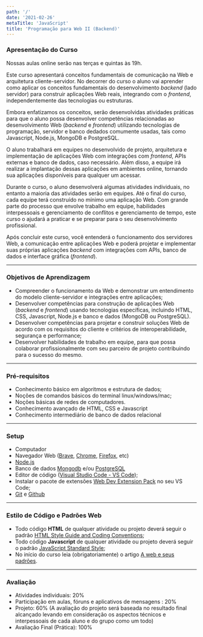 ```yaml
---
path: '/'
date: '2021-02-26'
metaTitle: 'JavaScript'
title: 'Programação para Web II (Backend)'
---
```



### Apresentação do Curso

<InfoMessage showIcon>
  Nossas aulas online serão nas terças e quintas às 19h.
</InfoMessage>

Este curso apresentará conceitos fundamentais de comunicação na Web e arquitetura cliente-servidor. No decorrer do curso o aluno vai aprender como aplicar os conceitos fundamentais do desenvolvimento *backend* (lado servidor) para construir aplicações Web reais, integrando com o *frontend*, independentemente das tecnologias ou estruturas. 

Embora enfatizamos os conceitos, serão desenvolvidas atividades práticas para que o aluno possa desenvolver competências relacionadas ao desenvolvimento Web (*backend* e *frontend*) utilizando tecnologias de programação, servidor e banco dedados comumente usadas, tais como Javascript, Node.js, MongoDB e PostgreSQL.

O aluno trabalhará em equipes no desenvolvido de projeto, arquitetura e implementação de aplicações Web com integrações com *frontend*, APIs externas e banco de dados, caso necessário. Além disso, a equipe irá realizar a implantação dessas aplicações em ambientes online, tornando sua aplicações disponíveis para qualquer um acessar.

Durante o curso,  o aluno desenvolverá algumas atividades individuais,  no entanto a maioria das atividades serão em equipes. Até o final do curso, cada equipe terá construído no mínimo uma aplicação Web. Com grande parte do processo que envolve trabalho em equipe, habilidades interpessoais e gerenciamento de conflitos e gerenciamento de tempo, este curso o ajudará a praticar e se preparar para o seu desenvolvimento profissional.

Após concluir este curso, você entenderá o funcionamento dos servidores Web, a comunicação entre aplicações Web e poderá projetar e implementar suas próprias aplicações *backend* com integrações com APIs, banco de dados e interface gráfica (*frontend*).

---

### Objetivos de Aprendizagem

- Compreender o funcionamento da Web e demonstrar um entendimento do modelo cliente-servidor e integrações entre aplicações;
- Desenvolver competências para construção de aplicações Web (*backend* e *frontend*) usando tecnologias específicas, incluindo HTML, CSS, Javascript, Node.js e banco e dados (MongoDB ou PostgreSQL).
- Desenvolver competências para projetar e construir soluções Web de acordo com os requisitos do cliente e critérios de interoperabilidade, segurança e performance;
- Desenvolver habilidades de trabalho em equipe, para que possa colaborar profissionalmente com seu parceiro de projeto contribuindo para o sucesso do mesmo.

---

### Pré-requisitos

- Conhecimento básico em algoritmos e estrutura de dados;
- Noções de comandos básicos do terminal linux/windows/mac;
- Noções básicas de redes de computadores.
- Conhecimento avançado de HTML, CSS e Javascript
- Conhecimento intermediário de banco de dados relacional 
---


### Setup
- Computador 
- Navegador Web (<a href="https://brave.com/" target="_blank">Brave</a>, 
<a href="https://www.google.com/intl/pt-BR/chrome/" target="_blank">Chrome</a>, <a href="https://www.mozilla.org/en-US/firefox/new/" target="_blank">Firefox</a>, etc)
- <a href="https://nodejs.org/pt-br/download" target="_blank">Node.js</a>
- Banco de dados <a href="https://www.mongodb.com/" target="_blank">Mongodb</a> e/ou <a href="https://www.postgresql.org/" target="_blank">PostgreSQL</a> 
- Editor de código (<a href="https://code.visualstudio.com/" target="_blank">Visual Studio Code - VS Code</a>);
- Instalar o pacote de extensões <a href="https://marketplace.visualstudio.com/items?itemName=jesielviana.web-dev-extension-pack" target="_blank">Web Dev Extension Pack</a> no seu VS Code;
- <a href="https://git-scm.com/" target="_blank">Git</a> e <a href="https://github.com/" target="_blank">Github</a>
---


### Estilo de Código e Padrões Web
- Todo código **HTML** de qualquer atividade ou projeto deverá
 seguir o padrão [HTML Style Guide and Coding Conventions](https://www.w3schools.com/html/html5_syntax.asp);
- Todo código **Javascript** de qualquer atividade ou projeto deverá
 seguir o padrão [JavaScript Standard Style](https://standardjs.com/);
- No início do curso leia (obrigatoriamente) o artigo 
[A web e seus padrões](https://developer.mozilla.org/pt-BR/docs/Aprender/Getting_started_with_the_web/A_web_e_seus_padr%C3%B5es).
---

### Avaliação
- Atividades individuais: 20%
- Participação em aulas, fóruns e aplicativos de mensagens : 20%
- Projeto:  60% (A avaliação do projeto será baseada no resultado final alcançado levando em consideração os aspectos técnicos e interpessoais de cada aluno e do grupo como um todo)
- Avaliação Final (Prática): 100%

